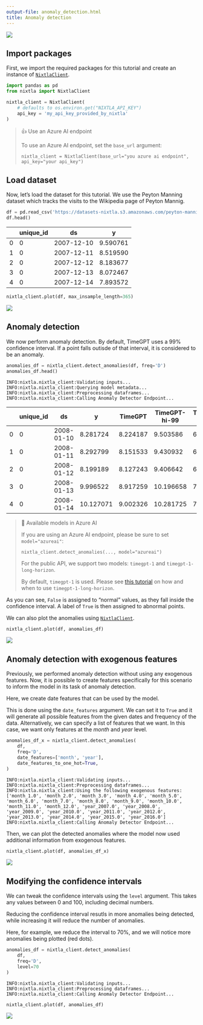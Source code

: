 ```yaml
---
output-file: anomaly_detection.html
title: Anomaly detection
---
```



[![](https://colab.research.google.com/assets/colab-badge.svg)](https://colab.research.google.com/github/Nixtla/nixtla/blob/main/nbs/docs/tutorials/20_anomaly_detection.ipynb)

## Import packages

First, we import the required packages for this tutorial and create an
instance of
[`NixtlaClient`](src/nixtla_client.html#nixtlaclient).

```python
import pandas as pd
from nixtla import NixtlaClient
```


```python
nixtla_client = NixtlaClient(
    # defaults to os.environ.get("NIXTLA_API_KEY")
    api_key = 'my_api_key_provided_by_nixtla'
)
```

> 👍 Use an Azure AI endpoint
>
> To use an Azure AI endpoint, set the `base_url` argument:
>
> `nixtla_client = NixtlaClient(base_url="you azure ai endpoint", api_key="your api_key")`

## Load dataset

Now, let’s load the dataset for this tutorial. We use the Peyton Manning
dataset which tracks the visits to the Wikipedia page of Peyton Mannig.

```python
df = pd.read_csv('https://datasets-nixtla.s3.amazonaws.com/peyton-manning.csv')
df.head()
```

|     | unique_id | ds         | y        |
|-----|-----------|------------|----------|
| 0   | 0         | 2007-12-10 | 9.590761 |
| 1   | 0         | 2007-12-11 | 8.519590 |
| 2   | 0         | 2007-12-12 | 8.183677 |
| 3   | 0         | 2007-12-13 | 8.072467 |
| 4   | 0         | 2007-12-14 | 7.893572 |

```python
nixtla_client.plot(df, max_insample_length=365)
```

![](/nixtla/docs/tutorials/20_anomaly_detection_files/figure-markdown_strict/cell-6-output-1.png)

## Anomaly detection

We now perform anomaly detection. By default, TimeGPT uses a 99%
confidence interval. If a point falls outisde of that interval, it is
considered to be an anomaly.

```python
anomalies_df = nixtla_client.detect_anomalies(df, freq='D')
anomalies_df.head()
```

``` text
INFO:nixtla.nixtla_client:Validating inputs...
INFO:nixtla.nixtla_client:Querying model metadata...
INFO:nixtla.nixtla_client:Preprocessing dataframes...
INFO:nixtla.nixtla_client:Calling Anomaly Detector Endpoint...
```

|     | unique_id | ds         | y         | TimeGPT  | TimeGPT-hi-99 | TimeGPT-lo-99 | anomaly |
|-----|-----------|------------|-----------|----------|---------------|---------------|---------|
| 0   | 0         | 2008-01-10 | 8.281724  | 8.224187 | 9.503586      | 6.944788      | False   |
| 1   | 0         | 2008-01-11 | 8.292799  | 8.151533 | 9.430932      | 6.872135      | False   |
| 2   | 0         | 2008-01-12 | 8.199189  | 8.127243 | 9.406642      | 6.847845      | False   |
| 3   | 0         | 2008-01-13 | 9.996522  | 8.917259 | 10.196658     | 7.637861      | False   |
| 4   | 0         | 2008-01-14 | 10.127071 | 9.002326 | 10.281725     | 7.722928      | False   |

> 📘 Available models in Azure AI
>
> If you are using an Azure AI endpoint, please be sure to set
> `model="azureai"`:
>
> `nixtla_client.detect_anomalies(..., model="azureai")`
>
> For the public API, we support two models: `timegpt-1` and
> `timegpt-1-long-horizon`.
>
> By default, `timegpt-1` is used. Please see [this
> tutorial](https://docs.nixtla.io/docs/tutorials-long_horizon_forecasting)
> on how and when to use `timegpt-1-long-horizon`.

As you can see, `False` is assigned to “normal” values, as they fall
inside the confidence interval. A label of `True` is then assigned to
abnormal points.

We can also plot the anomalies using
[`NixtlaClient`](src/nixtla_client.html#nixtlaclient).

```python
nixtla_client.plot(df, anomalies_df)
```

![](/nixtla/docs/tutorials/20_anomaly_detection_files/figure-markdown_strict/cell-8-output-1.png)

## Anomaly detection with exogenous features

Previously, we performed anomaly detection without using any exogenous
features. Now, it is possible to create features specifically for this
scenario to inform the model in its task of anomaly detection.

Here, we create date features that can be used by the model.

This is done using the `date_features` argument. We can set it to `True`
and it will generate all possible features from the given dates and
frequency of the data. Alternatively, we can specify a list of features
that we want. In this case, we want only features at the *month* and
*year* level.

```python
anomalies_df_x = nixtla_client.detect_anomalies(
    df,
    freq='D', 
    date_features=['month', 'year'],
    date_features_to_one_hot=True,
)
```

``` text
INFO:nixtla.nixtla_client:Validating inputs...
INFO:nixtla.nixtla_client:Preprocessing dataframes...
INFO:nixtla.nixtla_client:Using the following exogenous features: ['month_1.0', 'month_2.0', 'month_3.0', 'month_4.0', 'month_5.0', 'month_6.0', 'month_7.0', 'month_8.0', 'month_9.0', 'month_10.0', 'month_11.0', 'month_12.0', 'year_2007.0', 'year_2008.0', 'year_2009.0', 'year_2010.0', 'year_2011.0', 'year_2012.0', 'year_2013.0', 'year_2014.0', 'year_2015.0', 'year_2016.0']
INFO:nixtla.nixtla_client:Calling Anomaly Detector Endpoint...
```

Then, we can plot the detected anomalies where the model now used
additional information from exogenous features.

```python
nixtla_client.plot(df, anomalies_df_x)
```

![](/nixtla/docs/tutorials/20_anomaly_detection_files/figure-markdown_strict/cell-10-output-1.png)

## Modifying the confidence intervals

We can tweak the confidence intervals using the `level` argument. This
takes any values between 0 and 100, including decimal numbers.

Reducing the confidence interval resutls in more anomalies being
detected, while increasing it will reduce the number of anomalies.

Here, for example, we reduce the interval to 70%, and we will notice
more anomalies being plotted (red dots).

```python
anomalies_df = nixtla_client.detect_anomalies(
    df, 
    freq='D',
    level=70
)
```

``` text
INFO:nixtla.nixtla_client:Validating inputs...
INFO:nixtla.nixtla_client:Preprocessing dataframes...
INFO:nixtla.nixtla_client:Calling Anomaly Detector Endpoint...
```

```python
nixtla_client.plot(df, anomalies_df)
```

![](/nixtla/docs/tutorials/20_anomaly_detection_files/figure-markdown_strict/cell-12-output-1.png)

